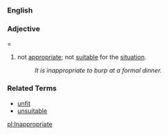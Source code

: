 ===English===
===Adjective====
#not [[appropriate]]; not [[suitable]] for the [[situation]].
#:''It is inappropriate to burp at a formal dinner.''
===Related Terms===
*[[unfit]]
*[[unsuitable]]

[[pl:Inappropriate]]